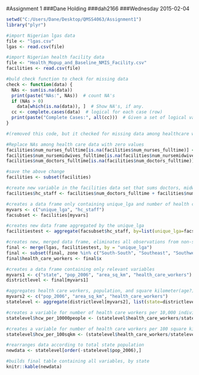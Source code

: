 #Assignment 1
###Dane Holding
###dah2166
###Wednesday 2015-02-04

```r
setwd("C:/Users/Dane/Desktop/QMSS4063/Assignment1")
library("plyr")

#import Nigerian lgas data
file <- "lgas.csv"
lgas <- read.csv(file)

#import Nigerian health facility data
file <- "Health_Mopup_and_Baseline_NMIS_Facility.csv"
facilities <- read.csv(file)

#buld check function to check for missing data
check <- function(data) {
  NAs <- sum(is.na(data))
  print(paste("NAs:", NAs))  # count NA's
  if (NAs > 0) 
    data[which(is.na(data)), ]  # Show NA's, if any.
  cc <- complete.cases(data)  # logical for each case (row)
  print(paste("Complete Cases:", all(cc)))  # Given a set of logical values, are all TRUE?
}

#(removed this code, but it checked for missing data among healthcare workers)

#Replace NAs among health care data with zero values
facilities$num_nurses_fulltime[is.na(facilities$num_nurses_fulltime)] <-0
facilities$num_nursemidwives_fulltime[is.na(facilities$num_nursemidwives_fulltime)] <-0
facilities$num_doctors_fulltime[is.na(facilities$num_doctors_fulltime)] <-0

#save the above change
facilities <- subset(facilities)

#create new variable in the facilities data set that sums doctors, midwives, nurses
facilities$hc_staff <- facilities$num_doctors_fulltime + facilities$num_nursemidwives_fulltime + facilities$num_nurses_fulltime

#creates a data frame only containing unique_lga and number of health care staff
myvars <- c("unique_lga", "hc_staff")
facsubset <- facilities[myvars]

#creates new data frame aggregated by the unique_lga
facilitiestest <- aggregate(facsubset$hc_staff, by=list(unique_lga=facsubset$unique_lga), FUN=sum)

#creates new, merged data frame, eliminates all observations from non-southern zones
final <- merge(lgas, facilitiestest, by = "unique_lga")
final <- subset(final, zone %in% c("South-South", "Southeast", "Southwest"))
final$health_care_workers <- final$x

#creates a data frame containing only relevant variables
myvars1 <- c("state", "pop_2006", "area_sq_km", "health_care_workers")
districtlevel <- final[myvars1]

#aggregates health care workers, population, and square kilometer(age?) according to Nigerian state
myvars2 <- c("pop_2006", "area_sq_km", "health_care_workers")
statelevel <- aggregate(districtlevel[myvars2], list(state=districtlevel$state), FUN=sum)

#creates a variable for number of health care workers per 10,000 individuals
statelevel$hcw_per_10000people <- (statelevel$health_care_workers/statelevel$pop_2006)*10000

#creates a variable for number of health care workers per 100 square kilometers
statelevel$hcw_per_100sqkm <- (statelevel$health_care_workers/statelevel$area_sq_km)*100

#rearranges data according to total state population
newdata <- statelevel[order(-statelevel$pop_2006),]

#builds final table containing all variables, by state
knitr::kable(newdata)
```